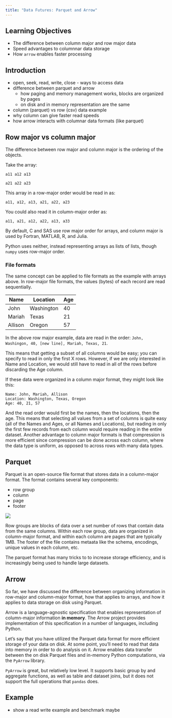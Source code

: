 ```yaml
---
title: "Data Futures: Parquet and Arrow"
---
```


## Learning Objectives

- The difference between column major and row major data
- Speed advantages to columnnar data storage
- How `arrow` enables faster processing

## Introduction

- open, seek, read, write, close - ways to access data
- difference between parquet and arrow
    - how paging and memory management works, blocks are organized by pages
    - on disk and in memory representation are the same 
- column (parquet) vs row (csv) data example
- why column can give faster read speeds
- how arrow interacts with columnar data formats (like parquet)

## Row major vs column major

The difference between row major and column major is the ordering of the objects. 

Take the array:
```
a11 a12 a13

a21 a22 a23
```

This array in a row-major order would be read in as:

`a11, a12, a13, a21, a22, a23`

You could also read it in column-major order as:

`a11, a21, a12, a22, a13, a33`

By default, C and SAS use row major order for arrays, and column major is used by Fortran, MATLAB, R, and Julia.

Python uses neither, instead representing arrays as lists of lists, though `numpy` uses row-major order.

### File formats

The same concept can be applied to file formats as the example with arrays above. In row-major file formats, the values (bytes) of each record are read sequentially.

Name | Location | Age
-----|----------|----
John | Washington| 40
Mariah | Texas | 21
Allison | Oregon | 57

In the above row major example, data are read in the order:
`John, Washingon, 40, [new line], Mariah, Texas, 21`.

This means that getting a subset of all columns would be easy; you can specify to read in only the first X rows. However, if we are only interested in Name and Location, we would still have to read in all of the rows before discarding the Age column.

If these data were organized in a column major format, they might look like this:

```
Name: John, Mariah, Allison
Location: Washington, Texas, Oregon
Age: 40, 21, 57
```

And the read order would first be the names, then the locations, then the age. This means that selecting all values from a set of columns is quite easy (all of the Names and Ages, or all Names and Locations), but reading in only the first few records from each column would require reading in the entire dataset. Another advantage to column major formats is that compression is more efficient since compression can be done across each column, where the data type is uniform, as opposed to across rows with many data types.

## Parquet

Parquet is an open-source file format that stores data in a column-major format. The format contains several key components:

- row group
- column
- page
- footer

![](images/parquet-schematic.png)

Row groups are blocks of data over a set number of rows that contain data from the same columns. Within each row group, data are organized in column-major format, and within each column are pages that are typically 1MB. The footer of the file contains metaata like the schema, encodings, unique values in each column, etc.

The parquet format has many tricks to to increase storage efficiency, and is increasingly being used to handle large datasets.

## Arrow

So far, we have discussed the difference between organizing information in row-major and column-major format, how that applies to arrays, and how it applies to data storage on disk using Parquet.

Arrow is a language-agnostic specification that enables representation of column-major information **in memory**. The Arrow project provides implementation of this specification in a number of languages, including Python.

Let's say that you have utilized the Parquet data format for more efficient storage of your data on disk. At some point, you'll need to read that data into memory in order to do analysis on it. Arrow enables data transfer between the on disk Parquet files and in-memory Python computations, via the `PyArrow` library.

`PyArrow` is great, but relatively low level. It supports basic group by and aggregate functions, as well as table and dataset joins, but it does not support the full operations that `pandas` does.

## Example

- show a read write example and benchmark maybe